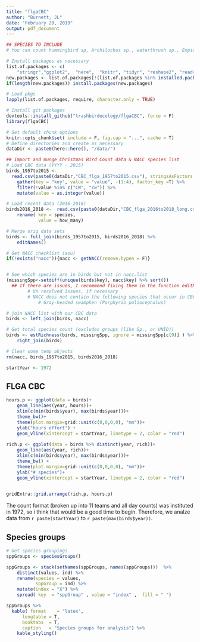 ```yaml
---
title: "flgaCBC"
author: "Burnett, JL"
date: "February 20, 2019"
output: pdf_document
---
```

```r
## SPECIES TO INCLUDE
# You can count hummingbird sp, Archilochus sp., waterthrush sp., Empidonax sp. as Neotropical migrants,   Crow sp. as urban adapters, accipiter sp. as feeder adapters. I'd say ignore the rest.   

```

```r
# Install packages as necessary
list.of.packages <- c(
    "stringr","ggplot2",  "here",  "knitr", "tidyr", "reshape2", "readr", "dplyr", "devtools", "kableExtra")
new.packages <- list.of.packages[!(list.of.packages %in% installed.packages()[,"Package"])]
if(length(new.packages)) install.packages(new.packages)

# Load pkgs
lapply(list.of.packages, require, character.only = TRUE)

# Install git packages 
devtools::install_github("trashbirdecology/flgaCBC", force = F)
library(flgaCBC)
```

```r
# Set default chunk options
knitr::opts_chunk$set( include = F, fig.cap = "...", cache = T)
# Define directories and create as necessary
dataDir <- paste0(here::here(), "/data/")
```

```r
## Import and munge Christmas Bird Count data & NACC species list
# Load CBC data (YYYY - 2015)
birds_1957to2015 <-
  read.csv(paste0(dataDir,"CBC_flga_1957to2015.csv"), stringsAsFactors = FALSE, check.names = F) %>% 
    gather(key = "key", value = "value", -(1:4), factor_key =T) %>% 
    filter(!value %in% c("CW", "cw")) %>% 
    mutate(value = as.integer(value))

# Load recent data (2016-2018)
birds2016_2018 <-  read.csv(paste0(dataDir,"CBC_flga_2016to2018_long.csv"), stringsAsFactors = FALSE, check.names = F) %>% 
    rename( key = species, 
            value = how_many)

# Merge orig data sets
birds <- full_join(birds_1957to2015, birds2016_2018) %>% 
    editNames() 

# Get NACC checklist (aou)
if(!exists("nacc")){nacc <- getNACC(remove.hypen = F)}


# See which species are in birds but not in nacc.list
(missingSpp<-setdiff(unique(birds$key), nacc$key) %>% sort())
  ## If there are issues, I recommend fixing them in the function editNames.R, or just do it in this chunk..
        # Un resolved issues, if necessary
        # NACC does not contain the following species that occur in CBC data:
            # Gray-headed swamphen (Porphyrio poliocephalus)

# join NACC list with our CBC data
birds <- left_join(birds, nacc) 

# Get total species count (excludes groups (like Sp., or UNID))
birds <- estRichness(birds, missingSpp, ignore = missingSpp[c(9)] ) %>% 
    right_join(birds)

# Clear some temp objects
rm(nacc, birds_1957to2015, birds2016_2018)

startYear <- 1972
```

## FLGA CBC

```r
hours.p <- ggplot(data = birds)+
    geom_line(aes(year, hours))+
    xlim(c(min(birds$year), max(birds$year)))+
    theme_bw()+
    theme(plot.margin=grid::unit(c(0,0,0,0), "mm"))+
    ylab("hours effort") +
    geom_vline(xintercept = startYear, linetype = 2, color = "red")
    
rich.p <- ggplot(data = birds %>% distinct(year, rich))+
    geom_line(aes(year, rich))+
    xlim(c(min(birds$year), max(birds$year)))+
    theme_bw() + 
    theme(plot.margin=grid::unit(c(0,0,0,0), "mm"))+
    ylab("# species")+
    geom_vline(xintercept = startYear, linetype = 2, color = "red")
    

gridExtra::grid.arrange(rich.p, hours.p)
```

The count format (broken up into 11 teams and all day counts) was instituted in 1972, so i think that would be a good time to begin. Therefore, we analze data from `r paste(startYear)` to `r paste(max(birds$year))`.


## Species groups
```r
# Get species groupings
sppGroups <- speciesGroups() 

sppGroups <- stack(setNames(sppGroups, names(sppGroups)))  %>% 
    distinct(values, ind) %>%
    rename(species = values, 
           sppGroup = ind) %>% 
    mutate(index = "X") %>% 
    spread( key  = "sppGroup" , value = "index" ,  fill = " ")

sppGroups %>%
  kable( format    = "latex", 
      longtable = T, 
      booktabs  = T, 
      caption   = "Species groups for analysis") %>% 
    kable_styling()
```

